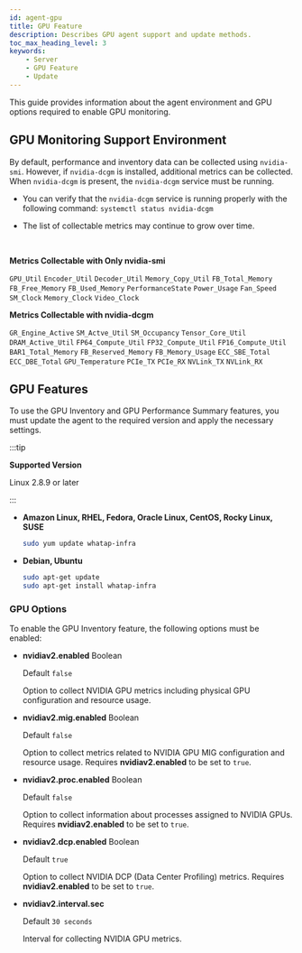 ```yaml
---
id: agent-gpu
title: GPU Feature
description: Describes GPU agent support and update methods.
toc_max_heading_level: 3
keywords: 
    - Server
    - GPU Feature
    - Update
---
```


This guide provides information about the agent environment and GPU options required to enable GPU monitoring.

## GPU Monitoring Support Environment

By default, performance and inventory data can be collected using `nvidia-smi`. However, if `nvidia-dcgm` is installed, additional metrics can be collected.  
When `nvidia-dcgm` is present, the `nvidia-dcgm` service must be running.

* You can verify that the `nvidia-dcgm` service is running properly with the following command:  `systemctl status nvidia-dcgm`

* The list of collectable metrics may continue to grow over time.

<br />

**Metrics Collectable with Only nvidia-smi**  

`GPU_Util` `Encoder_Util` `Decoder_Util` `Memory_Copy_Util` `FB_Total_Memory` `FB_Free_Memory` `FB_Used_Memory` `PerformanceState` `Power_Usage` `Fan_Speed` `SM_Clock` `Memory_Clock` `Video_Clock`


**Metrics Collectable with nvidia-dcgm**

`GR_Engine_Active` `SM_Actve_Util` `SM_Occupancy` `Tensor_Core_Util` `DRAM_Active_Util` `FP64_Compute_Util` `FP32_Compute_Util` `FP16_Compute_Util` `BAR1_Total_Memory` `FB_Reserved_Memory` `FB_Memory_Usage` `ECC_SBE_Total` `ECC_DBE_Total` `GPU_Temperature` `PCIe_TX` `PCIe_RX` `NVLink_TX` `NVLink_RX`

## GPU Features

To use the GPU Inventory and GPU Performance Summary features, you must update the agent to the required version and apply the necessary settings.

:::tip

**Supported Version**

Linux 2.8.9 or later

:::

* **Amazon Linux, RHEL, Fedora, Oracle Linux, CentOS, Rocky Linux, SUSE**

  ```bash
  sudo yum update whatap-infra
  ```

* **Debian, Ubuntu**

  ```bash
  sudo apt-get update
  sudo apt-get install whatap-infra
  ```

### GPU Options

To enable the GPU Inventory feature, the following options must be enabled:

* **nvidiav2.enabled** <span class='type'>Boolean</span>

  Default `false`

  Option to collect NVIDIA GPU metrics including physical GPU configuration and resource usage.

* **nvidiav2.mig.enabled** <span class='type'>Boolean</span>

  Default `false`

  Option to collect metrics related to NVIDIA GPU MIG configuration and resource usage. Requires **nvidiav2.enabled** to be set to `true`.

* **nvidiav2.proc.enabled** <span class='type'>Boolean</span>

  Default `false`

  Option to collect information about processes assigned to NVIDIA GPUs. Requires **nvidiav2.enabled** to be set to `true`.

* **nvidiav2.dcp.enabled** <span class='type'>Boolean</span>

  Default `true`

  Option to collect NVIDIA DCP (Data Center Profiling) metrics. Requires **nvidiav2.enabled** to be set to `true`.

* **nvidiav2.interval.sec**

  Default `30 seconds`

  Interval for collecting NVIDIA GPU metrics.